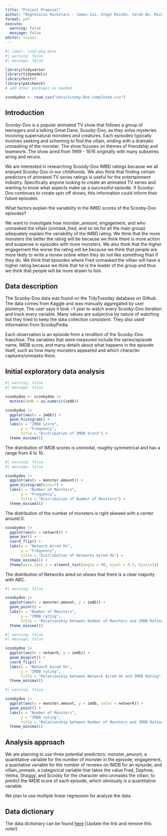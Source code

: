 ```yaml
---
title: "Project Proposal"
author: "Regression Rockstars - James Cai, Steph Reinke, Sarah Wu, Michael Zhou"
format: pdf
execute: 
  warning: false
  message: false
editor: visual
---
```


```r
#| label: load-pkg-data
#| warning: false
#| message: false

library(tidyverse)
library(tidymodels)
library(knitr) 
library(patchwork)
# add other packages as needed

scoobydoo <- read_csv("data/Scooby-Doo Completed.csv")
```

## Introduction

Scooby-Doo is a popular animated TV show that follows a group of teenagers and a talking Great Dane, Scooby-Doo, as they solve mysteries involving supernatural monsters and creatures. Each episodes typically involves seeking and scheming to find the villain, ending with a dramatic unmasking of the monster. The show focuses on themes of friendship and teamwork. The show aired from 1969 - 1976 originally with many subseires airing and reruns.

We are interested in researching Scoody-Doo IMBD ratings because we all enjoyed Scooby-Doo in our childhoods. We also think that finding certain predictors of animated TV series ratings is useful for the entertainment industry. Specifically anyone looking to create an animated TV series and wanting to know what aspects make up a successful episode. If Scooby-Doo continues to create spin off shows, this information could inform their future episodes.

What factors explain the variability in the IMBD scores of the Scooby-Doo episodes?

We want to investigate how monster_amount, engagement, and who unmasked the villain (unmask_fred, and so on for all the main group) adequately explain the variability of the IMBD rating. We think that the more monsters the better the rating will be because we think there is more action and suspense in episodes with more monsters. We also think that the higher engagement the worse the rating will be because we think that people are more likely to write a review online when they do not like something than if they do. We think that episodes where Fred unmasked the villian will have a higher rating because we think that he is the leader of the group and thus we think that people will be more drawn to him.

## Data description

The Scooby-Doo data was found on the TidyTuesday database on Github. The data comes from Kaggle and was manually aggregated by user plummye. The user says it took \~1 year to watch every Scooby-Doo iteration and track every variable. Many values are subjective by nature of watching but they tried to keep the data collection consistent. They also used information from ScoobyPedia.

Each observation is an episode from a rendition of the Scooby-Doo franchise. The variables that were measured include the series/episode name, IMDB score, and many details about what happens in the episode itself, such as how many monsters appeared and which character captures/unmasks them.

## Initial exploratory data analysis

```r
#| warning: false
#| message: false

scoobydoo <- scoobydoo |>
  mutate(imdb = as.numeric(imdb))

scoobydoo |>
  ggplot(aes(x = imdb)) +
  geom_histogram() +
  labs(x = "IMDB score",
       y = "Frequency",
       title = "Distribution of IMDB Score") +
  theme_minimal()
```

The distribution of IMDB scores is unimodal, roughly symmetrical and has a range from 4 to 10. 

```r
#| warning: false
#| message: false

scoobydoo |>
  ggplot(aes(x = monster.amount)) +
  geom_histogram(bins=7) +
  labs(x = "Number of Monsters",
       y = "Frequency",
       title = "Distribution of Number of Monsters") +
  theme_minimal()
```

The distribution of the number of monsters is right skewed with a center around 0.

```r

scoobydoo |>
  ggplot(aes(x = network)) +
  geom_bar() +
  coord_flip() +
  labs(x = "Network Aired On",
       y = "Frequency",
       title = "Distribution of Networks Aired On") +
  theme_minimal() +
  theme(axis.text.x = element_text(angle = 90, vjust = 0.5, hjust=1))
```

The distribution of Networks aired on shows that there is a clear majority with ABC. 

```r
#| warning: false

scoobydoo |>
  ggplot(aes(x = monster.amount, y = imdb)) +
  geom_point() +
  labs(x = "Number of Monsters",
       y = "IMDB rating",
       title = "Relationship between Number of Monsters and IMDB Rating") +
  theme_minimal()
```

```r
#| warning: false
#| message: false

scoobydoo |>
  ggplot(aes(x = network, y = imdb)) +
  geom_boxplot() +
  coord_flip() +
  labs(x = "Network Aired On",
       y = "IMDB rating",
       title = "Relationship between Network Aired On and IMDB Rating") +
  theme_minimal()
```

```r
#| warning: false

scoobydoo |>
  ggplot(aes(x = monster.amount, y = imdb, color = network)) +
  geom_point() +
  labs(x = "Number of Monsters",
       y = "IMDB rating",
       title = "Relationship between Number of Monsters and IMDB Rating") +
  theme_minimal()
```

## Analysis approach

We are planning to use three potential predictors: monster_amount, a quantitative variable for the number of monster in the episode; engagement, a quantative variable for the number of reviews on IMDB for an episode; and villain_unmask, a categorical variable that takes the value Fred, Daphnie, Velma, Shaggy, and Scooby for the character who unmasks the villain, to predict the IMDB score of each episode, which obviously is a quantitative variable.

We plan to use multiple linear regression for analyze the data.

## Data dictionary

The data dictionary can be found [here](ADD%20LINK!!!) \[Update the link and remove this note!\]
